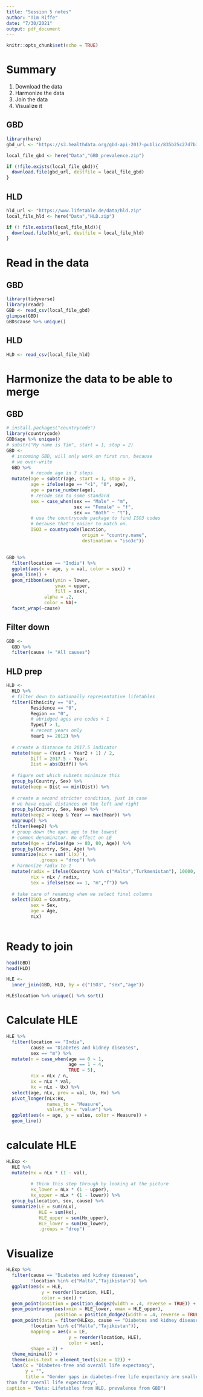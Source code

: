 ```yaml
---
title: "Session 5 notes"
author: "Tim Riffe"
date: "7/30/2021"
output: pdf_document
---
```


```r
knitr::opts_chunk$set(echo = TRUE)
```

# Summary

1. Download the data
2. Harmonize the data
3. Join the data
4. Visualize it

## GBD

```r
library(here)
gbd_url <- "https://s3.healthdata.org/gbd-api-2017-public/835b25c27d7b31e221f6c51f7756875b_files/IHME-GBD_2017_DATA-835b25c2-1.zip"

local_file_gbd <- here("Data","GBD_prevalence.zip")

if (!file.exists(local_file_gbd)){
  download.file(gbd_url, destfile = local_file_gbd)
}
```

## HLD

```r
hld_url <- "https://www.lifetable.de/data/hld.zip"
local_file_hld <- here("Data","HLD.zip")

if (! file.exists(local_file_hld)){
  download.file(hld_url, destfile = local_file_hld)
}
```


# Read in the data

## GBD

```r
library(tidyverse)
library(readr)
GBD <- read_csv(local_file_gbd)
glimpse(GBD)
GBD$cause %>% unique()
```

## HLD

```r
HLD <- read_csv(local_file_hld)
```
# Harmonize the data to be able to merge

## GBD
```r
# install.packages("countrycode")
library(countrycode)
GBD$age %>% unique()
# substr("My name is Tim", start = 1, stop = 2)
GBD <-
  # incoming GBD, will only work on first run, because
  # we over-write
  GBD %>% 
         # recode age in 3 steps
  mutate(age = substr(age, start = 1, stop = 2),
         age = ifelse(age == "<1", "0", age),
         age = parse_number(age),
         # recode sex to some standard
         sex = case_when(sex == "Male" ~ "m",
                         sex == "Female" ~ "f",
                         sex == "Both" ~ "t"),
         # use the countrycode package to find ISO3 codes
         # because that's easier to match on.
         ISO3 = countrycode(location,
                            origin = "country.name",
                            destination = "iso3c")) 
```

## 

```r
GBD %>% 
  filter(location == "India") %>% 
  ggplot(aes(x = age, y = val, color = sex)) +
  geom_line() +
  geom_ribbon(aes(ymin = lower,
                  ymax = upper,
                  fill = sex),
              alpha = .2,
              color = NA)+
  facet_wrap(~cause)
```

## Filter down

```r
GBD <-
  GBD %>% 
  filter(cause != "All causes")
```


## HLD prep

```r
HLD <- 
  HLD %>% 
  # filter down to nationally representative lifetables
  filter(Ethnicity == "0",
         Residence == "0",
         Region == "0",
         # abridged ages are codes > 1
         TypeLT > 1,
         # recent years only
         Year1 >= 2012) %>% 
  
  # create a distance to 2017.5 indicator
  mutate(Year = (Year1 + Year2 + 1) / 2,
         Diff = 2017.5 - Year,
         Dist = abs(Diff)) %>% 
  
  # figure out which subsets minimize this
  group_by(Country, Sex) %>% 
  mutate(keep = Dist == min(Dist)) %>% 
  
  # create a second stricter condition, just in case
  # we have equal distances on the left and right
  group_by(Country, Sex, keep) %>% 
  mutate(keep2 = keep & Year == max(Year)) %>% 
  ungroup() %>% 
  filter(keep2) %>% 
  # group down the open age to the lowest
  # common denominator. No effect on LE
  mutate(Age = ifelse(Age >= 80, 80, Age)) %>% 
  group_by(Country, Sex, Age) %>% 
  summarize(nLx = sum(`L(x)`), 
            .groups = "drop") %>% 
  # harmonize radix to 1
  mutate(radix = ifelse(Country %in% c("Malta","Turkmenistan"), 10000, 100000),
         nLx = nLx / radix,
         Sex = ifelse(Sex == 1, "m","f")) %>% 
  
  # take care of renaming when we select final columns
  select(ISO3 = Country,
         sex = Sex,
         age = Age,
         nLx)
  
```


# Ready to join

```r
head(GBD)
head(HLD)

HLE <-
  inner_join(GBD, HLD, by = c("ISO3", "sex","age"))

HLE$location %>% unique() %>% sort()
```

# Calculate HLE

```r
HLE %>% 
  filter(location == "India",
         cause == "Diabetes and kidney diseases",
         sex == "m") %>% 
  mutate(n = case_when(age == 0 ~ 1,
                       age == 1 ~ 4,
                       TRUE ~ 5),
         nLx = nLx / n,
         Ux = nLx * val,
         Hx = nLx - Ux) %>% 
  select(age, nLx, prev = val, Ux, Hx) %>% 
  pivot_longer(nLx:Hx, 
               names_to = "Measure", 
               values_to = "value") %>% 
  ggplot(aes(x = age, y = value, color = Measure)) + 
  geom_line()
```

# calculate HLE

```r
HLExp <- 
  HLE %>% 
  mutate(Hx = nLx * (1 - val),
         
         # think this step through by looking at the picture
         Hx_lower = nLx * (1 - upper),
         Hx_upper = nLx * (1 - lower)) %>% 
  group_by(location, sex, cause) %>% 
  summarize(LE = sum(nLx),
            HLE = sum(Hx),
            HLE_upper = sum(Hx_upper),
            HLE_lower = sum(Hx_lower),
            .groups = "drop")
```


# Visualize


```r
HLExp %>%
  filter(cause == "Diabetes and kidney diseases",
         !location %in% c("Malta","Tajikistan")) %>% 
  ggplot(aes(x = HLE, 
             y = reorder(location, HLE),
             color = sex)) +
  geom_point(position = position_dodge2(width = .4, reverse = TRUE)) +
  geom_pointrange(aes(xmin = HLE_lower, xmax = HLE_upper),
                  position = position_dodge2(width = .4, reverse = TRUE)) +
  geom_point(data = filter(HLExp, cause == "Diabetes and kidney diseases",
         !location %in% c("Malta","Tajikistan")),
         mapping = aes(x = LE, 
                       y = reorder(location, HLE), 
                       color = sex),
         shape = 2) +
  theme_minimal() +
  theme(axis.text = element_text(size = 12)) +
  labs(x = "Diabetes-free and overall life expectancy",
       y = "",
       title = "Gender gaps in diabetes-free life expectancy are smaller
than for overall life expectancy",
caption = "Data: Lifetables from HLD, prevalence from GBD")
```































